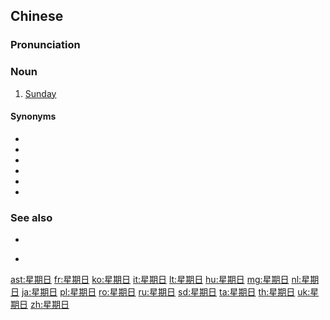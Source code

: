 ==Chinese==
{{zh-forms|type=21}}

===Pronunciation===
{{zh-pron
|m=xīng期rì
|c=sing1 kei4 jat6
|mn=qz,xm:seng-kî-li̍t/zz:seng-kî-ji̍t
|ma=y
|cat=n
}}

===Noun===
{{zh-noun}}

# [[Sunday]]

====Synonyms====
* {{zh-l|星期天}}
* {{zh-l|週日}}
* {{zh-l|禮拜日}}
* {{zh-l|禮拜天}}
* {{zh-l|㈰}}
* {{zh-l|㊐}}

===See also===
* {{list:days of the week/zh}}
* {{qualifier|Min Nan}} {{zh-l|禮拜|[[lé-pài]]}}

{{zh-cat|Days of the week}}

[[ast:星期日]]
[[fr:星期日]]
[[ko:星期日]]
[[it:星期日]]
[[lt:星期日]]
[[hu:星期日]]
[[mg:星期日]]
[[nl:星期日]]
[[ja:星期日]]
[[pl:星期日]]
[[ro:星期日]]
[[ru:星期日]]
[[sd:星期日]]
[[ta:星期日]]
[[th:星期日]]
[[uk:星期日]]
[[zh:星期日]]